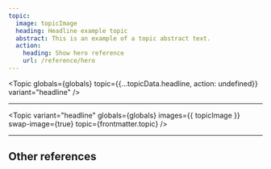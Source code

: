 ```yaml
---
topic:
  image: topicImage
  heading: Headline example topic
  abstract: This is an example of a topic abstract text.
  action:
    heading: Show hero reference
    url: /reference/hero
---
```


<Topic
  globals={globals}
  topic={{...topicData.headline, action: undefined}}
  variant="headline"
/>

<div className="s-popout">
  <Topic
    variant="headline"
    globals={globals}
    images={{ topicImage }}
    topic={frontmatter.topic}
  />
</div>

---

<Topic
  variant="headline"
  globals={globals}
  images={{ topicImage }}
  swap-image={true}
  topic={frontmatter.topic}
/>

---

## Other references

<TopicList 
  className="s-grid u-grid-three-cols u-gap-m"
  variant="card"
  globals={globals}
  topics={Object.values(topicData)}
/>
